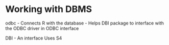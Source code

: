 # Working with DBMS


odbc - Connects R with the database 
- Helps DBI package to interface with the ODBC driver in ODBC interface 



DBI - An interface 
Uses S4 
